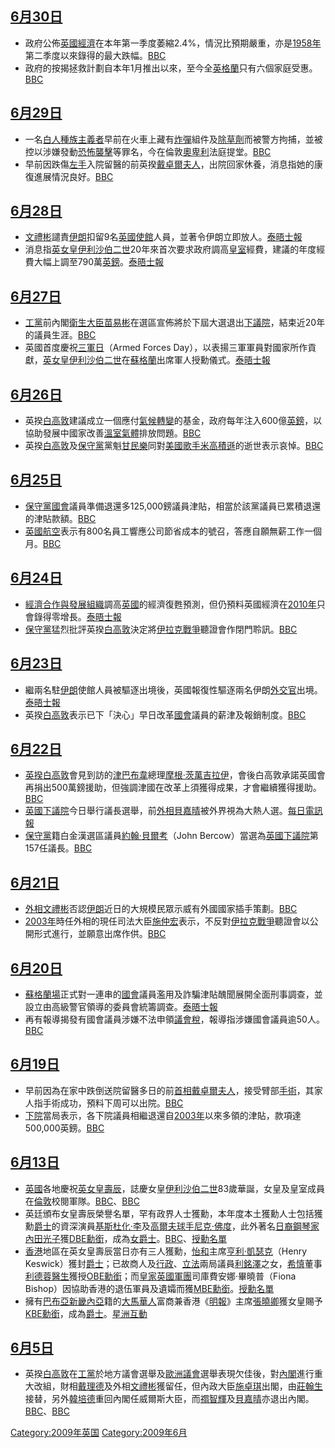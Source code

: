 ==[[6月30日|6月30日]]==
* 政府公佈[[英國經濟|英國經濟]]在本年第一季度萎縮2.4%，情況比預期嚴重，亦是[[1958年|1958年]]第二季度以來錄得的最大跌幅。[http://news.bbc.co.uk/2/hi/business/8125898.stm BBC]
* 政府的按揭拯救計劃自本年1月推出以來，至今全[[英格蘭|英格蘭]]只有六個家庭受惠。[http://news.bbc.co.uk/2/hi/uk_news/politics/8126430.stm BBC]

==[[6月29日|6月29日]]==
* 一名[[白人|白人]][[種族主義|種族主義者]]早前在火車上藏有[[炸彈|炸彈]]組件及[[除草劑|除草劑]]而被警方拘捕，並被控以涉嫌發動[[恐怖襲擊|恐怖襲擊]]等罪名，今在倫敦[[奧卑利|奧卑利]]法庭提堂。[http://news.bbc.co.uk/2/hi/uk_news/8124449.stm BBC]
* 早前因跌傷[[左手|左手]]入院留醫的前英揆[[戴卓爾夫人|戴卓爾夫人]]，出院回家休養，消息指她的康復進展情況良好。[http://news.bbc.co.uk/2/hi/uk_news/politics/8124102.stm BBC]

==[[6月28日|6月28日]]==
* [[英國外相|文禮彬]]譴責[[伊朗|伊朗]]扣留9名[[英國|英國]][[外交代表機構|使館]]人員，並著令伊朗立即放人。[http://www.timesonline.co.uk/tol/news/world/middle_east/article6594041.ece 泰晤士報]
* 消息指[[英女皇|英女皇]][[伊利沙伯二世|伊利沙伯二世]]20年來首次要求政府調高[[英國皇室|皇室]]經費，建議的年度經費大幅上調至790萬[[英鎊|英鎊]]。[http://www.timesonline.co.uk/tol/news/uk/article6591257.ece 泰晤士報]

==[[6月27日|6月27日]]==
* [[英國工黨|工黨]]前內閣[[衛生大臣|衛生大臣]][[苗易彬|苗易彬]]在選區宣佈將於下屆大選退出[[英國下議院|下議院]]，結束近20年的議員生涯。[http://news.bbc.co.uk/2/hi/uk_news/politics/8122280.stm BBC]
* 英國首度慶祝[[三軍日|三軍日]]（Armed Forces Day），以表揚三軍軍員對國家所作貢獻，[[英女皇|英女皇]][[伊利沙伯二世|伊利沙伯二世]]在[[蘇格蘭|蘇格蘭]]出席軍人授勳儀式。[http://www.timesonline.co.uk/tol/news/uk/scotland/article6590134.ece 泰晤士報]

==[[6月26日|6月26日]]==
* 英揆[[白高敦|白高敦]]建議成立一個應付[[全球暖化|氣候轉變]]的基金，政府每年注入600億[[英鎊|英鎊]]，以協助發展中國家改善[[溫室氣體|溫室氣體]]排放問題。[http://news.bbc.co.uk/2/hi/uk_news/politics/8120432.stm BBC]
* 英揆[[白高敦|白高敦]]及[[英國保守黨|保守黨]]黨魁[[甘民樂|甘民樂]]同對[[美國|美國]][[歌手|歌手]][[米高積遜|米高積遜]]的逝世表示哀悼。[http://news.bbc.co.uk/2/hi/uk_news/politics/8120738.stm BBC]

==[[6月25日|6月25日]]==
* [[英國保守黨|保守黨]][[英國國會|國會]]議員準備退還多125,000鎊議員津貼，相當於該黨議員已累積退還的津貼款額。[http://news.bbc.co.uk/2/hi/uk_news/politics/8117234.stm BBC]
* [[英國航空|英國航空]]表示有800名員工響應公司節省成本的號召，答應自願無薪工作一個月。[http://news.bbc.co.uk/2/hi/business/8119388.stm BBC]

==[[6月24日|6月24日]]==
* [[經濟合作與發展組織|經濟合作與發展組織]]調高[[英國|英國]]的經濟復甦預測，但仍預料英國經濟在[[2010年|2010年]]只會錄得零增長。[http://business.timesonline.co.uk/tol/business/economics/article6567912.ece 泰晤士報]
* [[英國保守黨|保守黨]]猛烈批評英揆[[白高敦|白高敦]]決定將[[伊拉克戰爭|伊拉克戰爭]]聽證會作閉門聆訊。[http://news.bbc.co.uk/2/hi/uk_news/politics/8115870.stm BBC]

==[[6月23日|6月23日]]==
* 繼兩名駐[[伊朗|伊朗]]使館人員被驅逐出境後，英國報復性驅逐兩名伊朗[[外交官|外交官]]出境。[http://www.timesonline.co.uk/tol/news/world/middle_east/article6563204.ece 泰晤士報]
* 英揆[[白高敦|白高敦]]表示已下「決心」早日改革[[英國國會|國會]]議員的薪津及報銷制度。[http://news.bbc.co.uk/2/hi/uk_news/politics/8114546.stm BBC]

==[[6月22日|6月22日]]==
* [[英國首相|英揆]][[白高敦|白高敦]]會見到訪的[[津巴布韋|津巴布韋]]總理[[摩根·茨萬吉拉伊|摩根·茨萬吉拉伊]]，會後白高敦承諾英國會再捐出500萬鎊援助，但強調津國在改革上須獲得成果，才會繼續獲得援助。[http://news.bbc.co.uk/2/hi/africa/8112339.stm BBC]
* [[英國下議院|英國下議院]]今日舉行議長選舉，前[[英國外相|外相]][[貝嘉晴|貝嘉晴]]被外界視為大熱人選。[http://www.telegraph.co.uk/news/newstopics/mps-expenses/5602979/Government-in-skulduggery-row-over-election-of-new-Speaker.html 每日電訊報]
* [[英國保守黨|保守黨]]籍白金漢選區議員[[約翰·貝爾考|約翰·貝爾考]]（John Bercow）當選為[[英國下議院|英國下議院]]第157任議長。[http://news.bbc.co.uk/2/hi/uk_news/politics/8111887.stm BBC] {{Wayback|url=http://news.bbc.co.uk/2/hi/uk_news/politics/8111887.stm |date=20090622011834 }}

==[[6月21日|6月21日]]==
* [[英國外相|外相]][[文禮彬|文禮彬]]否認[[伊朗|伊朗]]近日的大規模民眾示威有外國國家插手策劃。[http://news.bbc.co.uk/2/hi/uk_news/politics/8111558.stm BBC]
* [[2003年|2003年]]時任外相的現任司法大臣[[施仲宏|施仲宏]]表示，不反對[[伊拉克戰爭|伊拉克戰爭]]聽證會以公開形式進行，並願意出席作供。[http://news.bbc.co.uk/2/hi/uk_news/politics/8111301.stm BBC]

==[[6月20日|6月20日]]==
* [[蘇格蘭場|蘇格蘭場]]正式對一連串的[[英國國會|國會]]議員濫用及詐騙津貼醜聞展開全面刑事調查，並設立由高級警官領導的委員會統籌調查。[http://www.timesonline.co.uk/tol/news/politics/article6542434.ece 泰晤士報]
* 再有報導揭發有國會議員涉嫌不法申領[[議會稅|議會稅]]，報導指涉嫌國會議員逾50人。[http://news.bbc.co.uk/2/hi/uk_news/politics/8110516.stm BBC]

==[[6月19日|6月19日]]==
* 早前因為在家中跌倒送院留醫多日的前[[英國首相|首相]][[戴卓爾夫人|戴卓爾夫人]]，接受臂部[[手術|手術]]，其家人指手術成功，預料下周可以出院。[http://news.bbc.co.uk/2/hi/uk_news/politics/8106698.stm BBC]
* [[英國下議院|下院]]當局表示，各下院議員相繼退還自[[2003年|2003年]]以來多領的津貼，款項達500,000英鎊。[http://news.bbc.co.uk/2/hi/uk_news/politics/8108315.stm BBC]

==[[6月13日|6月13日]]==
* [[英國|英國]]各地慶祝[[英女皇壽辰|英女皇壽辰]]，誌慶女皇[[伊利沙伯二世|伊利沙伯二世]]83歲華誕，女皇及皇室成員在[[倫敦|倫敦]]校閱軍隊。[http://news.bbc.co.uk/2/hi/uk_news/8098822.stm BBC]、[http://news.bbc.co.uk/2/hi/uk_news/8098472.stm BBC]
* 英廷頒布女皇壽辰榮譽名單，罕有政界人士獲勳，本年度本土獲勳人士包括獲勳[[下級勳位爵士|爵士]]的資深演員[[基斯杜化·李|基斯杜化·李]]及[[高爾夫球|高爾夫球手]][[尼克·佛度|尼克·佛度]]，此外著名[[日本|日裔]][[鋼琴家|鋼琴家]][[內田光子|內田光子]]獲[[DBE|DBE勳銜]]，成為[[女爵士|女爵士]]。[http://news.bbc.co.uk/2/hi/uk_news/8097237.stm BBC]、[http://news.bbc.co.uk/2/hi/uk_news/8095196.stm 授勳名單]
* [[香港|香港]]地區在英女皇壽辰當日亦有三人獲勳，[[怡和|怡和]]主席[[亨利·凱瑟克|亨利·凱瑟克]]（Henry Keswick）獲封[[下級勳位爵士|爵士]]；已故商人及[[行政局|行政]]、[[立法局|立法]]兩局議員[[利銘澤|利銘澤]]之女，[[希慎興業|希慎]]董事[[利德蓉|利德蓉醫生]]獲授[[OBE|OBE勳銜]]；而[[皇家英國軍團|皇家英國軍團]]司庫費安娜·畢曉普（Fiona Bishop）因協助香港的退伍軍員及遺孀而獲[[MBE|MBE勳銜]]。[http://news.bbc.co.uk/2/hi/uk_news/8095196.stm 授勳名單]
* 擁有[[巴布亞新畿內亞|巴布亞新畿內亞]]籍的[[大馬華人|大馬華人]]富商兼香港《[[明報|明報]]》主席[[張曉卿|張曉卿]]獲女皇賜予[[KBE|KBE勳銜]]，成為[[爵士|爵士]]。[https://web.archive.org/web/20101124021604/http://www.mysinchew.com/node/26002 星洲互動]

==[[6月5日|6月5日]]==
* 英揆[[白高敦|白高敦]]在[[英國工黨|工黨]]於地方議會選舉及[[歐洲議會|歐洲議會]]選舉表現欠佳後，對[[英國內閣|內閣]]進行重大改組，財相[[戴理德|戴理德]]及外相[[文禮彬|文禮彬]]獲留任，但內政大臣[[施卓琪|施卓琪]]出閣，由[[莊翰生|莊翰生]]接替，另外[[韓培德|韓培德]]重回內閣任威爾斯大臣，而[[禤智輝|禤智輝]]及[[貝嘉晴|貝嘉晴]]亦退出內閣。[http://news.bbc.co.uk/2/hi/uk_news/politics/8086717.stm BBC]、[http://news.bbc.co.uk/2/hi/uk_news/politics/8084571.stm BBC]

{{Portal:英國新聞動態/footer}}

[[Category:2009年英国|Category:2009年英国]]
[[Category:2009年6月|Category:2009年6月]]